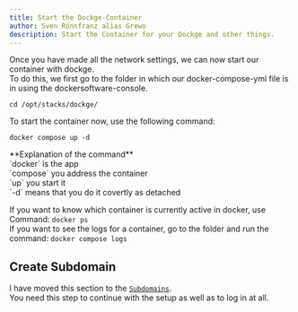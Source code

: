 ```yaml
---
title: Start the Dockge-Container
author: Sven Rönnfranz alias Grewo
description: Start the Container for your Dockge and other things.
---
```



Once you have made all the network settings, we can now start our container with dockge.<br/>
To do this, we first go to the folder in which our docker-compose-yml file is in using the dockersoftware-console.

```
cd /opt/stacks/dockge/
```

To start the container now, use the following command:
```
docker compose up -d
```

<Aside type="note">
**Explanation of the command**<br/>
`docker` is the app<br/>
`compose` you address the container<br/>
`up` you start it<br/>
`-d` means that you do it covertly as detached<br/>

If you want to know which container is currently active in docker, use Command: `docker ps`<br/>
If you want to see the logs for a container, go to the folder and run the command: `docker compose logs`
</Aside>

## Create Subdomain
I have moved this section to the [`Subdomains`](../../../subdomains/subdomain-dockge).<br/>
You need this step to continue with the setup as well as to log in at all.
